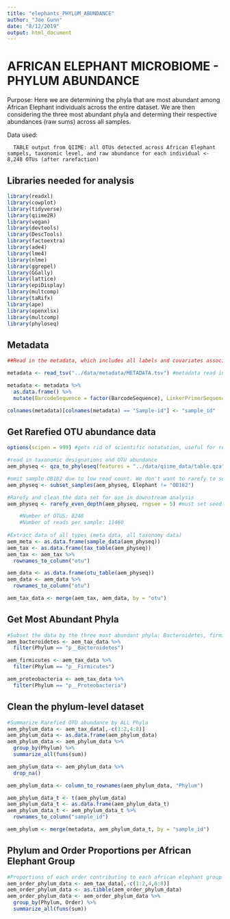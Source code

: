 ```yaml
---
title: "elephants_PHYLUM_ABUNDANCE"
author: "Joe Gunn"
date: "8/12/2019"
output: html_document
---
```


# AFRICAN ELEPHANT MICROBIOME - PHYLUM ABUNDANCE

Purpose: Here we are determining the phyla that are most abundant among African Elephant individuals across the entire dataset. We are then considering the three most abundant phyla and determing their respective abundances (raw sums) across all samples.   

Data used:

      TABLE output from QIIME: all OTUs detected across African Elephant sampels, taxonomic level, and raw abundance for each individual <- 8,248 OTUs (after rarefaction) 

## Libraries needed for analysis
```r

library(readxl)
library(cowplot)
library(tidyverse)
library(qiime2R)
library(vegan)
library(devtools)
library(DescTools)
library(factoextra)
library(ade4)
library(lme4)
library(nlme)
library(ggrepel)
library(GGally)
library(lattice)
library(epiDisplay)
library(multcomp)
library(taRifx)
library(ape)
library(openxlsx)
library(multcomp)
library(phyloseq)
```

## Metadata
```r
##Read in the metadata, which includes all labels and covariates associated with each individual in the data set. Metadata includes individual sample ID (index), barcode sequence, linker primer sequence, species (africana or cyclotis), diet (crop raider or non-crop raider), habitat (forest or savanna), age, sex, and group (a descriptor for each unique combination of species-diet-habitat)

metadata <- read_tsv("../data/metadata/METADATA.tsv") #metadata read in

metadata <- metadata %>% 
  as.data.frame() %>% 
  mutate(BarcodeSequence = factor(BarcodeSequence), LinkerPrimerSequence = factor(LinkerPrimerSequence), Species = factor(Species), Raider = factor(Raider), Habitat = factor(Habitat), Age = factor(Age), Sex = factor(Sex), Elephant = factor(Elephant), Group = factor(Group), Description = factor(Description)) #convert table to data frame and convert all characters, except for sample id, into factors

colnames(metadata)[colnames(metadata) == "Sample-id"] <- "sample_id" 
```

## Get Rarefied OTU abundance data 
```r
options(scipen = 999) #gets rid of scientific notatation, useful for reading p-values

#read in taxonomic designations and OTU abundance
aem_physeq <- qza_to_phyloseq(features = "../data/qiime_data/table.qza", taxonomy = "../data/qiime_data/taxonomy.qza",  tree = "../data/qiime_data/rooted-tree.qza", metadata = "../data/metadata/METADATA.tsv") 

#omit sample OB182 due to low read count. We don't want to rarefy to such a low number of reads across the whole dataset
aem_physeq <- subset_samples(aem_physeq, Elephant != "OB182") 

#Rarefy and clean the data set for use in downstream analysis
aem_physeq <- rarefy_even_depth(aem_physeq, rngsee = 5) #must set seed in order to maintain the same rarefied number of otus

    #Number of OTUS: 8248
    #Number of reads per sample: 11460 
      
#Extract data of all types (meta data, all taxonomy data)
aem_meta <- as.data.frame(sample_data(aem_physeq))
aem_tax <- as.data.frame(tax_table(aem_physeq))
aem_tax <- aem_tax %>% 
  rownames_to_column("otu")

aem_data <- as.data.frame(otu_table(aem_physeq))
aem_data <- aem_data %>% 
  rownames_to_column("otu")

aem_tax_data <- merge(aem_tax, aem_data, by = "otu")

```

## Get Most Abundant Phyla
```r
#Subset the data by the three most abundant phyla: Bacteroidetes, firmicutes, proteobacteria
aem_bacteroidetes <- aem_tax_data %>% 
  filter(Phylum == "p__Bacteroidetes")

aem_firmicutes <- aem_tax_data %>% 
  filter(Phylum == "p__Firmicutes")

aem_proteobacteria <- aem_tax_data %>% 
  filter(Phylum == "p__Proteobacteria")
```

## Clean the phylum-level dataset
```r

#Summarize Rarefied OTU abundance by ALL Phyla
aem_phylum_data <- aem_tax_data[,-c(1:2,4:8)]
aem_phylum_data <- as.data.frame(aem_phylum_data)
aem_phylum_data <- aem_phylum_data %>% 
  group_by(Phylum) %>% 
  summarize_all(funs(sum))

aem_phylum_data <- aem_phylum_data %>% 
  drop_na()

aem_phylum_data <- column_to_rownames(aem_phylum_data, "Phylum")

aem_phylum_data_t <- t(aem_phylum_data)
aem_phylum_data_t <- as.data.frame(aem_phylum_data_t)
aem_phylum_data_t <- aem_phylum_data_t %>% 
  rownames_to_column("sample_id")

aem_phylum <- merge(metadata, aem_phylum_data_t, by = "sample_id")
```

## Phylum and Order Proportions per African Elephant Group
```r
#Proportions of each order contributing to each african elephant group
aem_order_phylum_data <- aem_tax_data[,-c(1:2,4,6:8)]
aem_order_phylum_data <- as.tibble(aem_order_phylum_data)
aem_order_phylum_data <- aem_order_phylum_data %>% 
  group_by(Phylum, Order) %>% 
  summarize_all(funs(sum))
```
